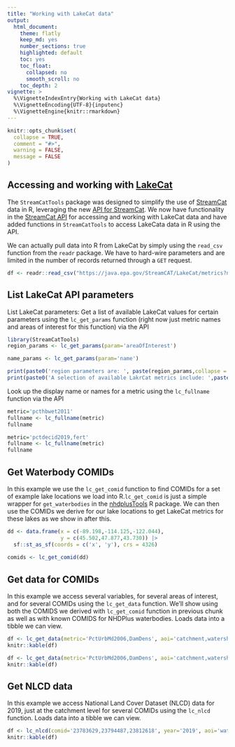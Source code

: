 ```yaml
---
title: "Working with LakeCat data"
output: 
  html_document:
    theme: flatly
    keep_md: yes
    number_sections: true
    highlighted: default 
    toc: yes
    toc_float:
      collapsed: no
      smooth_scroll: no
    toc_depth: 2
vignette: >
  %\VignetteIndexEntry{Working with LakeCat data}
  %\VignetteEncoding{UTF-8}{inputenc}
  %\VignetteEngine{knitr::rmarkdown}
---
```


```r
knitr::opts_chunk$set(
  collapse = TRUE,
  comment = "#>", 
  warning = FALSE, 
  message = FALSE
)
```

## Accessing and working with [LakeCat](https://www.epa.gov/national-aquatic-resource-surveys/lakecat-dataset)
The `StreamCatTools` package was designed to simplify the use of [StreamCat](https://www.epa.gov/national-aquatic-resource-surveys/streamcat-dataset) data in R, leveraging the new [API for StreamCat](https://intranet.ord.epa.gov/sswr/streamcat-web-tools).  We now have functionality in the [StreamCat API](https://java.epa.gov/StreamCAT/metrics/about.jsp) for accessing and working with LakeCat data and have added functions in `StreamCatTools` to access LakeCata data in R using the API.

We can actually pull data into R from LakeCat by simply using the `read_csv` function from the `readr` package. We have to hard-wire parameters and are limited in the number of records returned through a `GET` request.
```r
df <- readr::read_csv("https://java.epa.gov/StreamCAT/LakeCat/metrics?name=PctUrbMd2006&areaOfInterest=catchment&comid=22538788", show_col_types = FALSE)
```

## List LakeCat API parameters

List LakeCat parameters: Get a list of available LakeCat values for certain parameters using the `lc_get_params` function (right now just metric names and areas of interest for this function) via the API

```r
library(StreamCatTools)
region_params <- lc_get_params(param='areaOfInterest')

name_params <- lc_get_params(param='name')

print(paste0('region parameters are: ', paste(region_params,collapse = ', ')))
print(paste0('A selection of available LakrCat metrics include: ',paste(name_params[1:10],collapse = ', ')))
```

Look up the display name or names for a metric using the `lc_fullname` function via the API
```r
metric='pcthbwet2011'
fullname <- lc_fullname(metric)
fullname
```

```r
metric='pctdecid2019,fert'
fullname <- lc_fullname(metric)
fullname
```

## Get Waterbody COMIDs
In this example we use the `lc_get_comid` function to find COMIDs for a set of example lake locations we load into R.`lc_get_comid` is just a simple wrapper for `get_waterbodies` in the [nhdplusTools](https://doi-usgs.github.io/nhdplusTools/) R package. We can then use the COMIDs we derive for our lake locations to get LakeCat metrics for these lakes as we show in after this.
```r
dd <- data.frame(x = c(-89.198,-114.125,-122.044),
                 y = c(45.502,47.877,43.730)) |> 
  sf::st_as_sf(coords = c('x', 'y'), crs = 4326)
    
comids <- lc_get_comid(dd)
```

## Get data for COMIDs

In this example we access several variables, for several areas of interest, and for several COMIDs using the `lc_get_data` function. We'll show using both the COMIDS we derived with `lc_get_comid` function in previous chunk as well as with known COMIDS for NHDPlus waterbodies. Loads data into a tibble we can view.

```r
df <- lc_get_data(metric='PctUrbMd2006,DamDens', aoi='catchment,watershed', comid=comids)
knitr::kable(df)
```

```r
df <- lc_get_data(metric='PctUrbMd2006,DamDens', aoi='catchment,watershed', comid='23783629,23794487,23812618')
knitr::kable(df)
```

## Get NLCD data

In this example we access National Land Cover Dataset (NLCD) data for 2019, just at the catchment level for several COMIDs using the `lc_nlcd` function. Loads data into a tibble we can view.

```r
df <- lc_nlcd(comid='23783629,23794487,23812618', year='2019', aoi='watershed')
knitr::kable(df)
```
